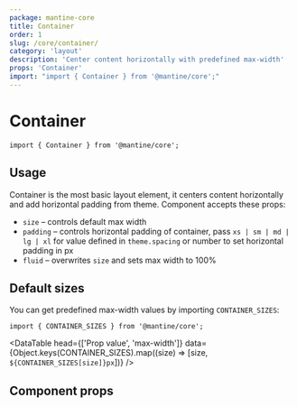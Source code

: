 ```yaml
---
package: mantine-core
title: Container
order: 1
slug: /core/container/
category: 'layout'
description: 'Center content horizontally with predefined max-width'
props: 'Container'
import: "import { Container } from '@mantine/core';"
---
```



# Container

<PageHeader
  source="mantine-core/src/Container/Container.tsx"
  docs="core/Container.mdx"
  package="@mantine/core"
/>

```tsx
import { Container } from '@mantine/core';
```

## Usage

Container is the most basic layout element, it centers content horizontally and add horizontal padding from theme.
Component accepts these props:

- `size` – controls default max width
- `padding` – controls horizontal padding of container, pass `xs | sm | md | lg | xl` for value defined in `theme.spacing` or number to set horizontal padding in px
- `fluid` – overwrites `size` and sets max width to 100%

<ContainerBaseDemo />

## Default sizes

You can get predefined max-width values by importing `CONTAINER_SIZES`:

```tsx
import { CONTAINER_SIZES } from '@mantine/core';
```

<DataTable
  head={['Prop value', 'max-width']}
  data={Object.keys(CONTAINER_SIZES).map((size) => [size, `${CONTAINER_SIZES[size]}px`])}
/>

## Component props

<PropsTable component="Container" />
